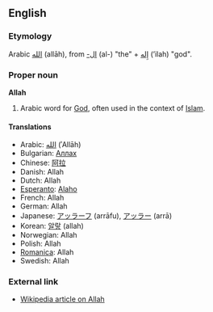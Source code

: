 ==English==
===Etymology===
Arabic [[الله]] (allāh), from [[ال-‏]] (al-) "the" + [[اله|إِله]] (’ilah) "god".

===Proper noun===
'''Allah'''

# Arabic word for [[God]], often used in the context of [[Islam]].

====Translations====
*Arabic: [[الله]] (ʾAllāh)
*Bulgarian: [[Аллах]]
*Chinese: [[阿拉]]
*Danish: Allah
*Dutch: Allah
*[[Esperanto]]: [[Alaho]]
*French: Allah
*German: Allah
*Japanese: [[アッラーフ]] (arrāfu), [[アッラー]] (arrā)
*Korean: [[알랗]] (allah)
*Norwegian: Allah
*Polish: Allah
*[[Romanica]]: Allah
*Swedish: Allah

===External link===
*[[w:en:Allah|Wikipedia article on Allah]]
